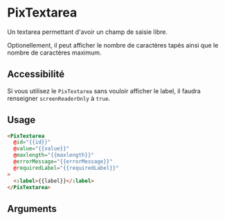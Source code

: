 
<Meta of={ComponentStories} />

# PixTextarea

Un textarea permettant d'avoir un champ de saisie libre.

Optionellement, il peut afficher le nombre de caractères tapés ainsi que le nombre de caractères maximum.

## Accessibilité

Si vous utilisez le `PixTextarea` sans vouloir afficher le label, il faudra renseigner `screenReaderOnly` à `true`.

<Story of={ComponentStories.textarea} height={100} />


## Usage

```html
<PixTextarea
  @id="{{id}}"
  @value="{{value}}"
  @maxlength="{{maxlength}}"
  @errorMessage="{{errorMessage}}"
  @requiredLabel="{{requiredLabel}}"
>
  <:label>{{label}}</:label>
</PixTextarea>
```

## Arguments

<ArgTypes of={ComponentStories} />
